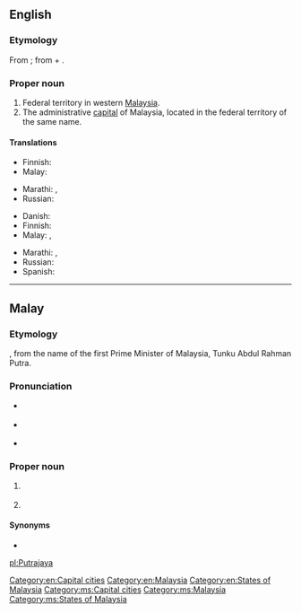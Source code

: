 ==English==
{{wikipedia}}

===Etymology===
From {{etyl|ms|en}} {{term|Putrajaya|lang=ms}}; from {{etyl|sa|en}} {{term|पुत्र|lang=sa|tr=putra}} + {{term|जय|lang=sa|tr=jayá}}.

===Proper noun===
{{en-proper noun}}

# Federal territory in western [[Malaysia]].
# The administrative [[capital]] of Malaysia, located in the federal territory of the same name.

====Translations====
{{trans-top|federal territory in Malaysia}}
* Finnish: {{t|fi|Putrajaya}}
* Malay: {{t|ms|Putrajaya}}
{{trans-mid}}
* Marathi: {{t|mr|पुत्रजय|tr=putrajaya|sc=Deva}}, {{t|mr|पुतरजाय|tr=putarajāya|sc=Deva}}
* Russian: {{t|ru|Путраджая|f|tr=Putradžája}}
{{trans-bottom}}

{{trans-top|administrative capital of Malaysia}}
* Danish: {{t|da|Putrajaya}}
* Finnish: {{t|fi|Putrajaya}}
* Malay: {{t|ms|Putrajaya}}, {{t|ms|Prang Besar}}
{{trans-mid}}
* Marathi: {{t|mr|पुत्रजय|tr=putrajaya|sc=Deva}}, {{t|mr|पुतरजाय|tr=putarajāya|sc=Deva}}
* Russian: {{t|ru|Путраджая|f|tr=Putradžája}}
* Spanish: {{t|es|Putrajaya}}
{{trans-bottom}}

[[Category:en:Capital cities]]
[[Category:en:Malaysia]]
[[Category:en:States of Malaysia]]

----

==Malay==
{{wikipedia|lang=ms}}

===Etymology===
{{compound|putra|gloss1=prince|jaya|gloss2=success|lang=ms}}, from the name of the first Prime Minister of Malaysia, Tunku Abdul Rahman Putra.

===Pronunciation===
* {{a|Johor-Selangor}} {{IPA|/putərəd͡ʒajə/|lang=ms}}
* {{a|Riau-Lingga}} {{IPA|/putərad͡ʒaja/|lang=ms}}
* {{rhymes|ajə|jə|ə|lang=ms}}

===Proper noun===
{{head|ms|proper noun|head=[[putra|Putra]][[jaya]]}}

# {{l|en|Putrajaya}} {{qualifier|federal territory in Malaysia}}
# {{l|en|Putrajaya}} {{qualifier|capital of Malaysia}}

====Synonyms====
* {{l|ms|Prang Besar}}

[[Category:ms:Capital cities]]
[[Category:ms:Malaysia]]
[[Category:ms:States of Malaysia]]

[[pl:Putrajaya]]
